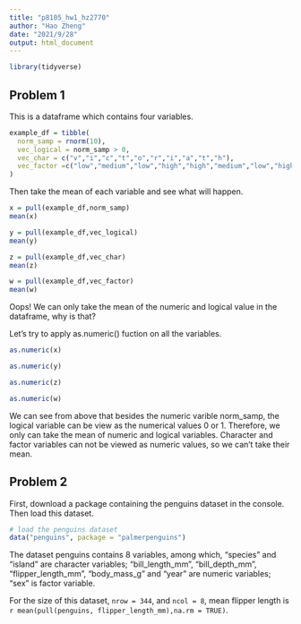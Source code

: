```yaml
---
title: "p8105_hw1_hz2770"
author: "Hao Zheng"
date: "2021/9/28"
output: html_document
---
```


```r
library(tidyverse)
```

## Problem 1

This is a dataframe which contains four variables.

```r
example_df = tibble(
  norm_samp = rnorm(10),
  vec_logical = norm_samp > 0,
  vec_char = c("v","i","c","t","o","r","i","a","t","h"),
  vec_factor =c("low","medium","low","high","high","medium","low","high","medium","medium")
)
```

Then take the mean of each variable and see what will happen.

```r
x = pull(example_df,norm_samp)
mean(x)

y = pull(example_df,vec_logical)
mean(y)

z = pull(example_df,vec_char)
mean(z)

w = pull(example_df,vec_factor)
mean(w)
```

Oops! We can only take the mean of the numeric and logical value in the dataframe, why is that?

Let's try to apply as.numeric() fuction on all the variables.

```r
as.numeric(x)

as.numeric(y)

as.numeric(z)

as.numeric(w)
```

We can see from above that besides the numeric varible norm_samp, the logical variable can be view as the numerical values 0 or 1. Therefore, we only can take the mean of numeric and logical variables. Character and factor variables can not be viewed as numeric values, so we can't take their mean.


## Problem 2

First, download a package containing the penguins dataset in the console.
Then load this dataset.
```r
# load the penguins dataset
data("penguins", package = "palmerpenguins")
```
The dataset penguins contains 8 variables, among which, "species" and "island" are character variables; "bill_length_mm", "bill_depth_mm", "flipper_length_mm", "body_mass_g" and "year" are numeric variables; "sex" is factor variable.

For the size of this dataset, `nrow = 344`, and `ncol = 8`, mean flipper length is `r mean(pull(penguins, flipper_length_mm),na.rm = TRUE)`.
